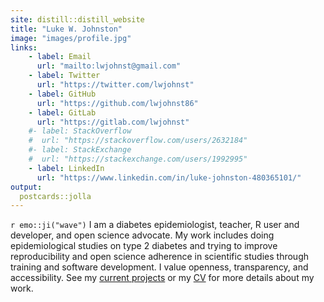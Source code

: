 ```yaml
---
site: distill::distill_website
title: "Luke W. Johnston"
image: "images/profile.jpg"
links:
    - label: Email
      url: "mailto:lwjohnst@gmail.com"
    - label: Twitter
      url: "https://twitter.com/lwjohnst"
    - label: GitHub
      url: "https://github.com/lwjohnst86"
    - label: GitLab
      url: "https://gitlab.com/lwjohnst"
    #- label: StackOverflow
    #  url: "https://stackoverflow.com/users/2632184"
    #- label: StackExchange
    #  url: "https://stackexchange.com/users/1992995"
    - label: LinkedIn
      url: "https://www.linkedin.com/in/luke-johnston-480365101/"
output:
  postcards::jolla
---
```


`r emo::ji("wave")` 
I am a diabetes epidemiologist, teacher, R user and developer, and open science
advocate. My work includes doing epidemiological studies on type 2 diabetes and
trying to improve reproducibility and open science adherence in scientific
studies through training and software development. I value openness,
transparency, and accessibility. See my [current projects](projects.html) or my
[CV](https://cv.lukewjohnston.com) for more details about my work.

